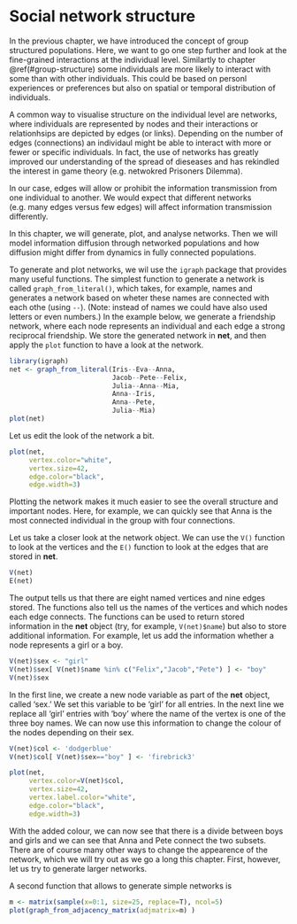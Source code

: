 
# Social network structure

<!-- Explaining fundamentals of networks -->
In the previous chapter, we have introduced the concept of group structured populations. Here, we want to go one step further and look at the fine-grained interactions at the individual level. Similartly to chapter \@ref(#group-structure) some individuals are more likely to interact with some than with other individuals. This could be based on personl experiences or preferences but also on spatial or temporal distribution of individuals. 

A common way to visualise structure on the individual level are networks, where individuals are represented by nodes and their interactions or relationhsips are depicted by edges (or links). Depending on the number of edges (connections) an individaul might be able to interact with more or fewer or specific individuals. In fact, the use of networks has greatly improved our understanding of the spread of dieseases and has rekindled the interest in game theory (e.g. netwokred Prisoners Dilemma).

In our case, edges will allow or prohibit the information transmission from one individual to another. We would expect that different networks (e.g. many edges versus few edges) will affect information transmission differently. 

In this chapter, we will generate, plot, and analyse networks. Then we will model information diffusion through networked populations and how diffusion might differ from dynamics in fully connected populations. 

<!-- Generate simple networks from text -->
To generate and plot networks, we wil use the `igraph` package that provides many useful functions. The simplest function to generate a network is called `graph_from_literal()`, which takes, for example, names and generates a network based on wheter these names are connected with each othe (using `--`). (Note: instead of names we could have also used letters or even numbers.) In the example below, we generate a friendship network, where each node represents an individual and each edge a strong reciprocal friendship. We store the generated network in **net**, and then apply the `plot` function to have a look at the network.

```r
library(igraph)
net <- graph_from_literal(Iris--Eva--Anna, 
                          Jacob--Pete--Felix, 
                          Julia--Anna--Mia, 
                          Anna--Iris, 
                          Anna--Pete,
                          Julia--Mia)
plot(net)
```

<!-- Plot networks, with different styling explained -->
Let us edit the look of the network a bit. 

```r
plot(net, 
     vertex.color="white", 
     vertex.size=42,
     edge.color="black",
     edge.width=3)
```

Plotting the network makes it much easier to see the overall structure and important nodes. Here, for example, we can quickly see that Anna is the most connected individual in the group with four connections.

Let us take a closer look at the network object. We can use the `V()` function to look at the vertices and the `E()` function to look at the edges that are stored in **net**. 

```r
V(net)
E(net)
```

The output tells us that there are eight named vertices and nine edges stored. The functions also tell us the names of the vertices and which nodes each edge connects. The functions can be used to return stored information in the **net** object (try, for example, `V(net)$name`) but also to store additional information. For example, let us add the information whether a node represents a girl or a boy. 

```r
V(net)$sex <- "girl"
V(net)$sex[ V(net)$name %in% c("Felix","Jacob","Pete") ] <- "boy"
V(net)$sex
```

In the first line, we create a new node variable as part of the **net** object, called 'sex.' We set this variable to be 'girl' for all entries. In the next line we replace all 'girl' entries with 'boy' where the name of the vertex is one of the three boy names. We can now use this information to change the colour of the nodes depending on their sex.

```r
V(net)$col <- 'dodgerblue'
V(net)$col[ V(net)$sex=="boy" ] <- 'firebrick3'

plot(net, 
     vertex.color=V(net)$col, 
     vertex.size=42,
     vertex.label.color="white",
     edge.color="black",
     edge.width=3)
```

With the added colour, we can now see that there is a divide between boys and girls and we can see that Anna and Pete connect the two subsets. There are of course many other ways to change the appearence of the network, which we will try out as we go a long this chapter. First, however, let us try to generate larger networks. 

<!-- Generate simple networks from matrix -->
A second function that allows to generate simple networks is 
```r
m <- matrix(sample(x=0:1, size=25, replace=T), ncol=5)
plot(graph_from_adjacency_matrix(adjmatrix=m) )
```


<!-- Generate random networks, scale-free, small world networks -->

<!-- How to characterise networks - Degree, path length, transitivity, centrality measures -->

<!-- How to simulate transmission of information along the edges of a network -->

<!-- Combining the previous two sections, how do different network characteristics affect informatin diffusion?; Compare with Full Graph -->

<!-- Finally, let networks dynamically change over time -->

<!-- Further Reading -->